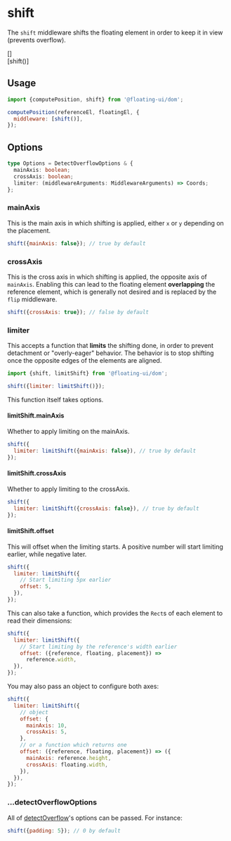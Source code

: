 
# shift

The `shift` middleware shifts the floating element in order to
keep it in view (prevents overflow).

<div className="flex flex-col gap-4">
  <Chrome>
    <Floating
      content="Element wider than its reference"
    >
      <div className="grid place-items-center text-gray-50 w-32 h-32 bg-blue-600 font-mono">[]</div>
    </Floating>
  </Chrome>

  <Chrome>
    <Floating
      content="Element wider than its reference"
      middleware={[{name: 'shift'}]}
    >
      <div className="grid place-items-center text-gray-50 w-32 h-32 bg-blue-600 font-mono">[shift()]</div>
    </Floating>
  </Chrome>
</div>

## Usage

```js
import {computePosition, shift} from '@floating-ui/dom';

computePosition(referenceEl, floatingEl, {
  middleware: [shift()],
});
```

## Options

```ts
type Options = DetectOverflowOptions & {
  mainAxis: boolean;
  crossAxis: boolean;
  limiter: (middlewareArguments: MiddlewareArguments) => Coords;
};
```

### mainAxis

This is the main axis in which shifting is applied, either `x` or
`y` depending on the placement.

```js
shift({mainAxis: false}); // true by default
```

### crossAxis

This is the cross axis in which shifting is applied, the opposite
axis of `mainAxis`. Enabling this can lead to the floating
element **overlapping** the reference element, which is generally
not desired and is replaced by the `flip` middleware.

```js
shift({crossAxis: true}); // false by default
```

### limiter

This accepts a function that **limits** the shifting done, in
order to prevent detachment or "overly-eager" behavior. The
behavior is to stop shifting once the opposite edges of the
elements are aligned.

```js
import {shift, limitShift} from '@floating-ui/dom';

shift({limiter: limitShift()});
```

This function itself takes options.

#### limitShift.mainAxis

Whether to apply limiting on the mainAxis.

```js
shift({
  limiter: limitShift({mainAxis: false}), // true by default
});
```

#### limitShift.crossAxis

Whether to apply limiting to the crossAxis.

```js
shift({
  limiter: limitShift({crossAxis: false}), // true by default
});
```

#### limitShift.offset

This will offset when the limiting starts. A positive number will
start limiting earlier, while negative later.

```js
shift({
  limiter: limitShift({
    // Start limiting 5px earlier
    offset: 5,
  }),
});
```

This can also take a function, which provides the `Rect`s of each
element to read their dimensions:

```js
shift({
  limiter: limitShift({
    // Start limiting by the reference's width earlier
    offset: ({reference, floating, placement}) =>
      reference.width,
  }),
});
```

You may also pass an object to configure both axes:

```js
shift({
  limiter: limitShift({
    // object
    offset: {
      mainAxis: 10,
      crossAxis: 5,
    },
    // or a function which returns one
    offset: ({reference, floating, placement}) => ({
      mainAxis: reference.height,
      crossAxis: floating.width,
    }),
  }),
});
```

### ...detectOverflowOptions

All of [detectOverflow](/docs/detectOverflow#options)'s options
can be passed. For instance:

```js
shift({padding: 5}); // 0 by default
```
